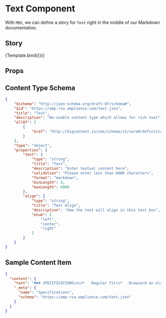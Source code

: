 
<Meta title="Components/Text" component={Text} />


# Text Component

With `MDX`, we can define a story for `Text` right in the middle of our
Markdown documentation.

## Story

<Canvas>
  <Story 
    name="Sample Text"
    args={{
      text: `## Worldwide shipping times & costs
\n
| Region   | Service                | Price   | Delivery time          |
|:---------|:-----------------------|:--------|:---------------------- |
| Europe   | Standard               | Free    | Up to 4 working days   |
|          | Express                | €6.95   | Currently unavailable  |
|          | Stationery*            | Free    | Up to 4 working days   |
|          | Collect in store****   | Free    | Next Working Day       |
\n
### Standard Delivery
\n
Orders placed before 2pm Monday to Friday will be despatched that same day. Orders placed after 2pm Monday to Friday will be despatched the following working day; orders placed after 2pm on Fridays will be despatched the following Monday.\n
\n 
### Additional Delivery Information 
\n 
- All orders are delivered in discreet outer packaging, smaller stationery orders will be delivered in an envelope.
- Due to the high volume of orders during our sale period, there may be a shipment dispatch delay. However, please be assured that we are working to get your purchases out to you as soon as possible. 
\n
## Tracking & Delivery
\n 
You will receive an email confirming when your order has been despatched.
\n 
Our delivery partner will email you tracking details to monitor the progress of your order.
\n 
Deliveries are made between 8:30am and 6pm, and will require a signature to ensure the safe and secure delivery your order.
\n 
We are unable to deliver to Parcel Motels.
\n 
We are unable to deliver goods to PO boxes – with the exception of those located in the United Arab Emirates.
\n 
For security reasons we are unable to deliver goods to hotels or Armed Forces Postal Addresses.
\n 
## Payments & Taxes
\n 
We accept Visa, MasterCard and American Express cards as payment methods on mulberry.com. In China we also accept AliPay.
\n 
Funds will be deducted from your bank once your order has been despatched from our warehouse.
\n
All orders placed undergo security checking to ensure that the payment card is being used by the authorised cardholder. It is also done to prevent online fraud occurring. Please ensure that the Billing Address entered during checkout is the address where the payment card you use is registered. You are able to select a delivery address different to your billing address (for instance, as a gift to arrive with a friend) during the checkout process.
\n 
## Insurance & lost goods
\n
All goods remain the property of the merchant until payment has been received in full and the goods have been delivered or collected. The merchant shall be responsible for the goods until the goods have been delivered or collected. The merchant ensures all items are insured against theft and accidental damage at no cost to the customer.
\n 
Once the goods have been delivered or collected, they cease to be the responsibility of the merchant.
\n 
If you are worried that your goods have been lost at some point on their journey to you, please contact our Customer Services team within 14 days of placing your order. For stationery orders please allow 28 days before contacting us. The merchant takes delivery discrepancies very seriously. If a delivery is reported as lost, we will work alongside our delivery partner to ensure a full investigation is carried out. During this time, the carrier may contact you directly and we kindly ask you to provide any additional information they may request to assist with their enquiries. This will ensure the matter is dealt with as quickly as possible.
\n 
In the unlikely event your goods arrive in a damaged condition, please contact our Customer Services team within 30 days of the delivery. You will also need to ensure that all original packaging is kept (both outer shipping packaging and internal contents).
\n
If you believe there is a discrepancy in the contents of an order you have received, please contact our Customer Services team within 48 hours of the delivery.
\n 
## Packaging & gifts
\n 
Your order will arrive in our signature packaging, most of our leather goods will come with a soft dust bag to ensure that the item is protected.
\n 
All orders are delivered in discreet outer packaging, smaller stationery orders of £50/$60/€60 or less will be delivered in an envelope.
\n 
If your purchase is a gift you can add a gift message during the checkout process and we will ensure no price details are included with the order.
\n
For security reasons we are only able to issue refunds to the original purchaser of the gift and do not offer gift exchanges.`,
     align: "left"
    }}>
      {Template.bind({})}
  </Story>
</Canvas>

## Props

<Props of={Text} />

## Content Type Schema

```json
{ 
	"$schema": "http://json-schema.org/draft-07/schema#",
	"$id": "https://amp-rsa.amplience.com/text.json",
	"title": "Text",
	"description": "Re-usable content type which allows for rich text",
	"allOf": [
		{
			"$ref": "http://bigcontent.io/cms/schema/v1/core#/definitions/content"
		}
	],
	"type": "object",
	"properties": {
		"text": {
			"type": "string",
			"title": "Text",
			"description": "Enter textual content here",
			"validation": "Please enter less than 6000 characters",
			"format": "markdown",
			"minLength": 0,
			"maxLength": 6000
		},
		"align": {
			"type": "string",
			"title": "Text Align",
			"description": "How the text will align in this text box",
			"enum": [
				"left",
				"center",
				"right"
			]
		}
	}
}
```

## Sample Content Item

```json
{
  "content": {
    "text": "### SPECIFICATIONS\n\n*   Regular fit\n*   Drawcord on elastic waist\n*   100% organic cotton French terry\n*   Heavyweight feel\n*   Side zip pockets\n*   One back pocket\n*   Ribbed cuffs\n*   French terry\n*   Product colour: Non Dyed\n*   Product code: GN3380",
    "_meta": {
      "name": "Specifications",
      "schema": "https://amp-rsa.amplience.com/text.json"
    }
  }
}
```
